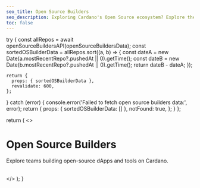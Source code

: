 ```yaml
---
seo_title: Open Source Builders
seo_description: Exploring Cardano's Open Source ecosystem? Explore the developer teams building tools, frameworks, and dApps that drive innovation on Cardano.
toc: false
---
```



  try {
    const allRepos = await openSourceBuildersAPI(openSourceBuildersData);
    const sortedOSBuilderData = allRepos.sort((a, b) => {
      const dateA = new Date(a.mostRecentRepo?.pushedAt || 0).getTime();
      const dateB = new Date(b.mostRecentRepo?.pushedAt || 0).getTime();
      return dateB - dateA;
    });

    return {
      props: { sortedOSBuilderData },
      revalidate: 600,
    };
  } catch (error) {
    console.error('Failed to fetch open source builders data:', error);
    return {
      props: { sortedOSBuilderData: [] },
      notFound: true,
    };
  }
};

  return (
    <>
      <h1 className="nx-mt-2 nx-text-4xl nx-font-bold nx-tracking-tight nx-text-slate-900 dark:nx-text-slate-100">
        Open Source Builders
      </h1>
      <p className="nx-mt-6 nx-leading-7 first:nx-mt-0">
        Explore teams building open-source dApps and tools on Cardano.
      </p>
      <br />
      <OpenSourceBuildersTable data={sortedOSBuilderData} />
    </>
  );
}
